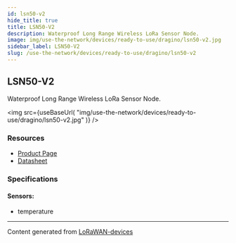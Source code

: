 ```yaml
---
id: lsn50-v2
hide_title: true
title: LSN50-V2
description: Waterproof Long Range Wireless LoRa Sensor Node.
image: img/use-the-network/devices/ready-to-use/dragino/lsn50-v2.jpg
sidebar_label: LSN50-V2
slug: /use-the-network/devices/ready-to-use/dragino/lsn50-v2
---
```



## LSN50-V2

Waterproof Long Range Wireless LoRa Sensor Node.

<img
  src={useBaseUrl(
    "img/use-the-network/devices/ready-to-use/dragino/lsn50-v2.jpg"
  )}
/>

### Resources

- [Product Page](http://www.dragino.com/products/lora-lorawan-end-node/item/155-lsn50-v2.html)
- [Datasheet](http://www.dragino.com/downloads/index.php?dir=LSN50-LoRaST/)

### Specifications

#### Sensors:

- temperature

---

Content generated from
[LoRaWAN-devices](https://github.com/TheThingsNetwork/lorawan-devices)
